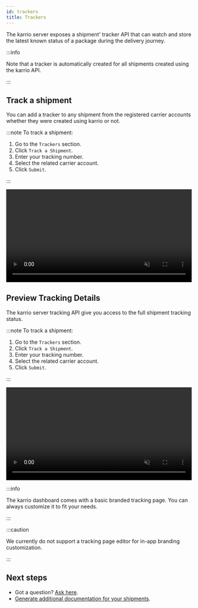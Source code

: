 ```yaml
---
id: trackers
title: Trackers
---
```


The karrio server exposes a shipment' tracker API that can watch
and store the latest known status of a package during the delivery
journey.

:::info

Note that a tracker is automatically created for all shipments created
using the karrio API.

:::

## Track a shipment

You can add a tracker to any shipment from the registered carrier accounts
whether they were created using karrio or not.

:::note To track a shipment:

1. Go to the `Trackers` section.
2. Click `Track a Shipment`.
3. Enter your tracking number.
4. Select the related carrier account.
5. Click `Submit`.

:::

<video width="99%" loop={true} muted={true} playsInline={true} controls={true}>
  <source src="/videos/track-shipment.mp4" />
</video>

## Preview Tracking Details

The karrio server tracking API give you access to the full shipment
tracking status.

:::note To track a shipment:

1. Go to the `Trackers` section.
2. Click `Track a Shipment`.
3. Enter your tracking number.
4. Select the related carrier account.
5. Click `Submit`.

:::

<video width="99%" loop={true} muted={true} playsInline={true} controls={true}>
  <source src="/videos/track-shipment.mp4" />
</video>

:::info

The karrio dashboard comes with a basic branded tracking page.
You can always customize it to fit your needs.

:::

:::caution

We currently do not support a tracking page editor for in-app
branding customization.

:::

## Next steps

- Got a question? [Ask here](https://github.com/karrioapi/karrio/discussions).
- [Generate additional documentation for your shipments](/product/document-templates).
